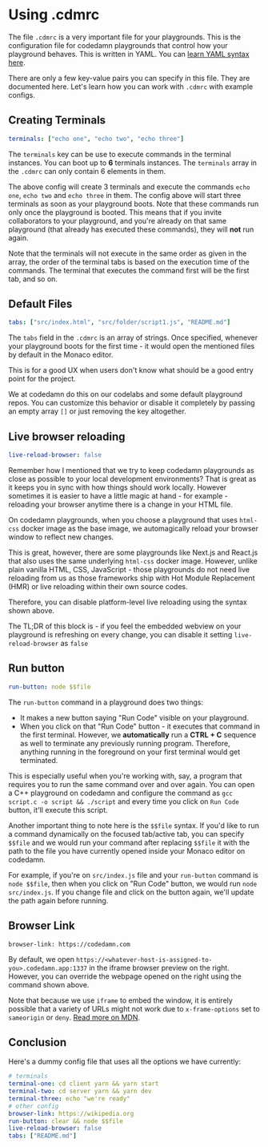 # Using .cdmrc

The file `.cdmrc` is a very important file for your playgrounds. This is the configuration file for codedamn playgrounds that control how your playground behaves. This is written in YAML. You can [learn YAML syntax here](https://www.youtube.com/watch?v=motSWssLHCQ).

There are only a few key-value pairs you can specify in this file. They are documented here. Let's learn how you can work with `.cdmrc` with example configs.

## Creating Terminals

```yaml
terminals: ["echo one", "echo two", "echo three"]
```

The `terminals` key can be use to execute commands in the terminal instances. You can boot up to **6** terminals instances. The `terminals` array in the `.cdmrc` can only contain 6 elements in them.

The above config will create 3 terminals and execute the commands `echo one`, `echo two` and `echo three` in them. The config above will start three terminals as soon as your playground boots. Note that these commands run only once the playground is booted. This means that if you invite collaborators to your playground, and you're already on that same playground (that already has executed these commands), they will **not** run again.

Note that the terminals will not execute in the same order as given in the array, the order of the terminal tabs is based on the execution time of the commands. The terminal that executes the command first will be the first tab, and so on.

## Default Files

```yaml
tabs: ["src/index.html", "src/folder/script1.js", "README.md"]
```

The `tabs` field in the `.cdmrc` is an array of strings. Once specified, whenever your playground boots for the first time - it would open the mentioned files by default in the Monaco editor.

This is for a good UX when users don't know what should be a good entry point for the project.

We at codedamn do this on our codelabs and some default playground repos. You can customize this behavior or disable it completely by passing an empty array `[]` or just removing the key altogether.

## Live browser reloading

```yaml
live-reload-browser: false
```

Remember how I mentioned that we try to keep codedamn playgrounds as close as possible to your local development environments? That is great as it keeps you in sync with how things should work locally. However sometimes it is easier to have a little magic at hand - for example - reloading your browser anytime there is a change in your HTML file.

On codedamn playgrounds, when you choose a playground that uses `html-css` docker image as the base image, we automagically reload your browser window to reflect new changes.

This is great, however, there are some playgrounds like Next.js and React.js that also uses the same underlying `html-css` docker image. However, unlike plain vanilla HTML, CSS, JavaScript - those playgrounds do not need live reloading from us as those frameworks ship with Hot Module Replacement (HMR) or live reloading within their own source codes.

Therefore, you can disable platform-level live reloading using the syntax shown above.

The TL;DR of this block is - if you feel the embedded webview on your playground is refreshing on every change, you can disable it setting `live-reload-browser` as `false`

## Run button

```yaml
run-button: node $$file
```

The `run-button` command in a playground does two things:

- It makes a new button saying "Run Code" visible on your playground.
- When you click on that "Run Code" button - it executes that command in the first terminal. However, we **automatically** run a **CTRL + C** sequence as well to terminate any previously running program. Therefore, anything running in the foreground on your first terminal would get terminated.

This is especially useful when you're working with, say, a program that requires you to run the same command over and over again. You can open a C++ playground on codedamn and configure the command as `gcc script.c -o script && ./script` and every time you click on `Run Code` button, it'll execute this script.

Another important thing to note here is the `$$file` syntax. If you'd like to run a command dynamically on the focused tab/active tab, you can specify `$$file` and we would run your command after replacing `$$file` it with the path to the file you have currently opened inside your Monaco editor on codedamn.

For example, if you're on `src/index.js` file and your `run-button` command is `node $$file`, then when you click on "Run Code" button, we would run `node src/index.js`. If you change file and click on the button again, we'll update the path again before running.

## Browser Link

```
browser-link: https://codedamn.com
```

By default, we open `https://<whatever-host-is-assigned-to-you>.codedamn.app:1337` in the iframe browser preview on the right. However, you can override the webpage opened on the right using the command shown above.

Note that because we use `iframe` to embed the window, it is entirely possible that a variety of URLs might not work due to `x-frame-options` set to `sameorigin` or `deny`. [Read more on MDN](https://developer.mozilla.org/en-US/docs/Web/HTTP/Headers/X-Frame-Options).

## Conclusion

Here's a dummy config file that uses all the options we have currently:

```yaml
# terminals
terminal-one: cd client yarn && yarn start
terminal-two: cd server yarn && yarn dev
terminal-three: echo "we're ready"
# other config
browser-link: https://wikipedia.org
run-button: clear && node $$file
live-reload-browser: false
tabs: ["README.md"]
```
